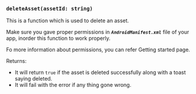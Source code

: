 ### `deleteAsset(assetId: string)`

This is a function which is used to delete an asset.

Make sure you gave proper permissions in **_`AndroidManifest.xml`_** file of your app, inorder this function to work properly.

Fo more information about permissions, you can refer Getting started page.

<p className='returns'>Returns:</p>

- It will return `true` if the asset is deleted successfully along with a toast saying deleted.
- It will fail with the error if any thing gone wrong.
